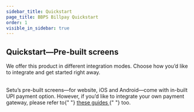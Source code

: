 ```yaml
---
sidebar_title: Quickstart
page_title: BBPS Billpay Quickstart
order: 1
visible_in_sidebar: true
---
```


## Quickstart—Pre-built screens

We offer this product in different integration modes. Choose how you’d like to integrate and get started right away.

<NestedEndpoints />

<br/>

<Callout type="highlight">
  Setu’s pre-built screens—for website, iOS and Android—come with in-built UPI
  payment option. However, if you’d like to integrate your own payment gateway,
  please refer to{" "}
  <a href="/payments/billpay/pre-built-screens/custom-payment" target="_blank">
    these guides
  </a>{" "}
  too.
</Callout>